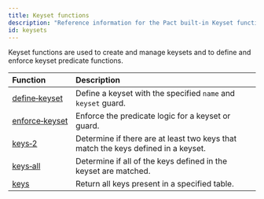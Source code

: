 ```yaml
---
title: Keyset functions
description: "Reference information for the Pact built-in Keyset functions."
id: keysets
---
```


Keyset functions are used to create and manage keysets and to define and enforce keyset predicate functions.

| Function | Description |
| :-------- | :----------- |
| [define&#8209;keyset](/pact-5/Keysets/define-keyset) | Define a keyset with the specified `name` and `keyset` guard.|
| [enforce&#8209;keyset](/pact-5/Keysets/enforce-keyset) | Enforce the predicate logic for a keyset or guard.|
| [keys&#8209;2](/pact-5/Keysets/keys-2) | Determine if there are at least two keys that match the keys defined in a keyset.|
| [keys&#8209;all](/pact-5/Keysets/keys-all) | Determine if all of the keys defined in the keyset are matched.|
| [keys](/pact-5/Keysets/keys) | Return all keys present in a specified table.|
